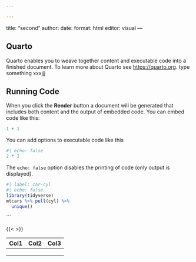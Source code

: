 ```yaml
---

---
```

title: "second"
author: 
date: 
format: html
editor: visual
---

## Quarto

Quarto enables you to weave together content and executable code into a finished document. To learn more about Quarto see <https://quarto.org>. type something 
xxxjjj

## Running Code

When you click the **Render** button a document will be generated that includes both content and the output of embedded code. You can embed code like this:

```r
1 + 1
```

You can add options to executable code like this

```r
#| echo: false
2 * 2
```

The `echo: false` option disables the printing of code (only output is displayed).

```r
#| label: car-cyl
#| echo: false
library(tidyverse)
mtcars %>% pull(cyl) %>% 
  unique()
  ```
```

{{<  >}}

| Col1 | Col2 | Col3 |
|------|------|------|
|      |      |      |
|      |      |      |
|      |      |      |

